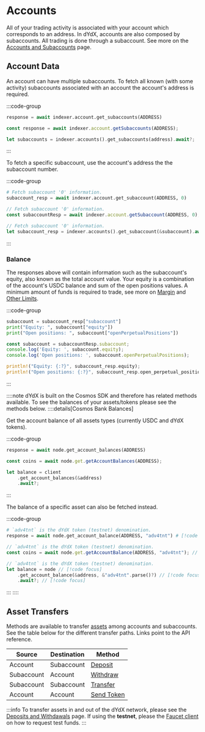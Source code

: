 # Accounts

All of your trading activity is associated with your account which corresponds to an address.
In dYdX, accounts are also composed by subaccounts. All trading is done through a subaccount. See more on the [Accounts and Subaccounts](/concepts/trading/accounts) page.

## Account Data

An account can have multiple subaccounts. To fetch all known (with some activity) subaccounts associated with an account the account's address is required.

:::code-group

```python [Python]
response = await indexer.account.get_subaccounts(ADDRESS)
```

```typescript [TypeScript]
const response = await indexer.account.getSubaccounts(ADDRESS);
```

```rust [Rust]
let subaccounts = indexer.accounts().get_subaccounts(address).await?;
```

:::

To fetch a specific subaccount, use the account's address the the subaccount number.

:::code-group

```python [Python]
# Fetch subaccount '0' information.
subaccount_resp = await indexer.account.get_subaccount(ADDRESS, 0)
```

```typescript [TypeScript]
// Fetch subaccount '0' information.
const subaccountResp = await indexer.account.getSubaccount(ADDRESS, 0);
```

```rust [Rust]
// Fetch subaccount '0' information.
let subaccount_resp = indexer.accounts().get_subaccount(&subaccount).await?;

```

:::

### Balance

The responses above will contain information such as the subaccount's equity, also known as the total account value. Your equity is a combination of the account's USDC balance and sum of the open positions values. A minimum amount of funds is required to trade, see more on [Margin](/concepts/trading/margin) and [Other Limits](/concepts/trading/other-limits).

:::code-group

```python [Python]
subaccount = subaccount_resp["subaccount"]
print("Equity: ", subaccount["equity"])
print("Open positions: ", subaccount["openPerpetualPositions"])
```

```typescript [TypeScript]
const subaccount = subaccountResp.subaccount;
console.log('Equity: ', subaccount.equity);
console.log('Open positions: ', subaccount.openPerpetualPositions);
```

```rust [Rust]
println!("Equity: {:?}", subaccount_resp.equity);
println!("Open positions: {:?}", subaccount_resp.open_perpetual_positions);
```

:::

::::note
dYdX is built on the Cosmos SDK and therefore has related methods available. To see the balances of your assets/tokens please see the methods below.
::::details[Cosmos Bank Balances]

Get the account balance of all assets types (currently USDC and dYdX tokens).

:::code-group

```python [Python]
response = await node.get_account_balances(ADDRESS)
```

```typescript [TypeScript]
const coins = await node.get.getAccountBalances(ADDRESS);
```

```rust [Rust]
let balance = client
    .get_account_balances(&address)
    .await?;
```

:::

The balance of a specific asset can also be fetched instead.

:::code-group

```python [Python]
# `adv4tnt` is the dYdX token (testnet) denomination.
response = await node.get_account_balance(ADDRESS, "adv4tnt") # [!code focus]
```

```typescript [TypeScript]
// `adv4tnt` is the dYdX token (testnet) denomination.
const coins = await node.get.getAccountBalance(ADDRESS, "adv4tnt"); // [!code focus]
```

```rust [Rust]
// `adv4tnt` is the dYdX token (testnet) denomination.
let balance = node // [!code focus]
    .get_account_balance(&address, &"adv4tnt".parse()?) // [!code focus]
    .await?; // [!code focus]
```

:::
::::


## Asset Transfers

Methods are available to transfer [assets](/concepts/trading/assets#assets-and-collateral) among accounts and subaccounts. See the table below for the different transfer paths.
Links point to the API reference.

| Source     | Destination | Method                                        |
| ---------- | ----------- | -----------------------------------------     |
| Account    | Subaccount  | [Deposit](/node-client/private#deposit)       |
| Subaccount | Account     | [Withdraw](/node-client/private#withdraw)     |
| Subaccount | Subaccount  | [Transfer](/node-client/private#transfer)     |
| Account    | Account     | [Send Token](/node-client/private#send-token) | 

:::info
To transfer assets in and out of the dYdX network, please see the [Deposits and Withdawals](/interaction/deposits-and-withdrawals) page. If using the __testnet__, please the [Faucet client](/interaction/endpoints#faucet-client) on how to request test funds.
:::

